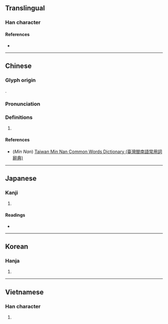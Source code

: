 {{also|榄}}
{{character info/new}}
==Translingual==

===Han character===
{{Han char|rn=75|rad=木|as=21|sn=25|four=48916|canj=DSWU|ids=⿰木覽}}

====References====
* {{Han ref|kx=0564.100|dkj=15964|dj=0953.140|hdz=21326.050|uh=6B16|ud=27414|bh=C656|bd=50774}}

----

==Chinese==
{{zh-forms|s=榄}}

===Glyph origin===
{{Han etym}}
{{Han compound|木|覽|ls=psc|c1=s|c2=p|t1=tree}}.

===Pronunciation===
{{zh-pron
|m=lǎn
|c=laam5
|mn=ná/lám
|mn_note=ná - vernacular; lám - literary
|mn-t=na2/lam2
|mn-t_note=na2 - vernacular; lam2 - literary
|mc=y
|oc=y
|ma=
|cat=n
}}

===Definitions===
{{zh-hanzi}}

# {{zh-only|橄欖|tr=-}}

====References====
* (''Min Nan'') [http://twblg.dict.edu.tw/holodict_new/default.jsp Taiwan Min Nan Common Words Dictionary (臺灣閩南語常用詞辭典)]

----

==Japanese==

===Kanji===
{{ja-kanji|grade=|rs=木21}}

# {{defn|lang=ja|sort=木21}}

====Readings====
* {{ja-readings
|goon=らん
|kanon=らん
|kun=
}}

----

==Korean==

===Hanja===
{{ko-hanja|hangeul=[[람]]>[[남]]|eumhun=|rv=ram>nam|mr=ram>nam|y=lam>nam}}

# {{defn|lang=ko|sort=木21}}

----

==Vietnamese==

===Han character===
{{vi-hantu|[[lãm]]|rs=木21}}

# {{defn|lang=vi|sort=木21}}
